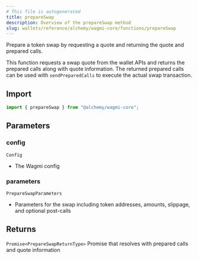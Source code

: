 ```yaml
---
# This file is autogenerated
title: prepareSwap
description: Overview of the prepareSwap method
slug: wallets/reference/alchemy/wagmi-core/functions/prepareSwap
---
```


Prepare a token swap by requesting a quote and returning the quote and prepared calls.

This function requests a swap quote from the wallet APIs and returns the prepared calls
along with quote information. The returned prepared calls can be used with `sendPreparedCalls`
to execute the actual swap transaction.

## Import

```ts
import { prepareSwap } from "@alchemy/wagmi-core";
```

## Parameters

### config

`Config`

- The Wagmi config

### parameters

`PrepareSwapParameters`

- Parameters for the swap including token addresses, amounts, slippage, and optional post-calls

## Returns

`Promise<PrepareSwapReturnType>`
Promise that resolves with prepared calls and quote information
